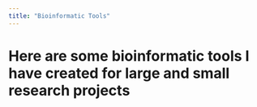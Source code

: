```yaml
---
title: "Bioinformatic Tools"
---
```


# Here are some bioinformatic tools I have created for large and small research projects

